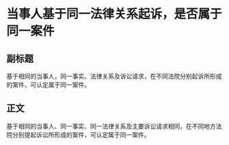 # 当事人基于同一法律关系起诉，是否属于同一案件
## 副标题
基于相同的当事人，同一事实、法律关系及诉讼请求，在不同法院分别起诉所形成的案件，可认定属于同一案件。
## 正文
基于相同的当事人、同一事实、同一法律关系及主要诉讼请求相同，在不同地方法院分别提起诉讼所形成的案件，可认定属于同一案件。